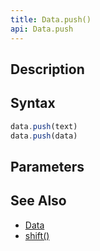 ```yaml
---
title: Data.push()
api: Data.push
---
```


## Description

<Summary/>

## Syntax

``` js
data.push(text)
data.push(data)
```

## Parameters

<Parameters/>

## See Also

* [Data](/reference/api/Data)
* [shift()](/reference/api/Data/shift)
